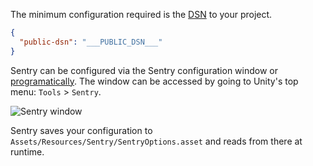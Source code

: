 The minimum configuration required is the [DSN](/product/sentry-basics/dsn-explainer/) to your project.

```json {tabTitle: Public DSN}
{
  "public-dsn": "___PUBLIC_DSN___"
}
```

Sentry can be configured via the Sentry configuration window or [programatically](/platforms/unity/configuration/options/).
The window can be accessed by going to Unity's top menu: `Tools` > `Sentry`.

![Sentry window](./img/unity-sentry-window.png)

Sentry saves your configuration to `Assets/Resources/Sentry/SentryOptions.asset` and reads from there at runtime.
